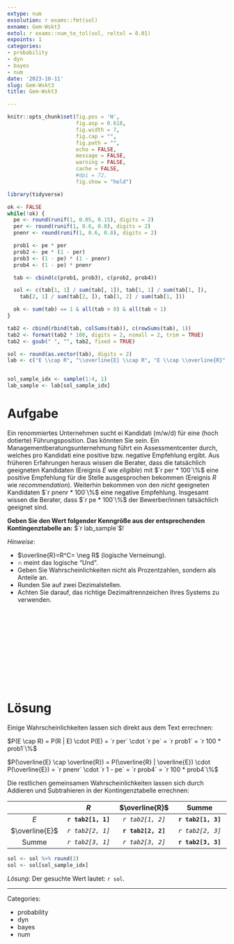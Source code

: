 ```yaml
---
extype: num
exsolution: r exams::fmt(sol)
exname: Gem-Wskt3
extol: r exams::num_to_tol(sol, reltol = 0.01)
expoints: 1
categories:
- probability
- dyn
- bayes
- num
date: '2023-10-11'
slug: Gem-Wskt3
title: Gem-Wskt3

---
```






```r
knitr::opts_chunk$set(fig.pos = 'H',
                      fig.asp = 0.618,
                      fig.width = 7,
                      fig.cap = "", 
                      fig.path = "",
                      echo = FALSE,
                      message = FALSE,
                      warning = FALSE,
                      cache = FALSE,
                      #dpi = 72,
                      fig.show = "hold")

library(tidyverse)
```









```r
ok <- FALSE
while(!ok) {
  pe <- round(runif(1, 0.05, 0.15), digits = 2)
  per <- round(runif(1, 0.6, 0.8), digits = 2)
  pnenr <- round(runif(1, 0.6, 0.8), digits = 2)

  prob1 <- pe * per
  prob2 <- pe * (1 - per)
  prob3 <- (1 - pe) * (1 - pnenr)
  prob4 <- (1 - pe) * pnenr

  tab <- cbind(c(prob1, prob3), c(prob2, prob4))

  sol <- c(tab[1, 1] / sum(tab[, 1]), tab[1, 1] / sum(tab[1, ]),
    tab[2, 1] / sum(tab[2, ]), tab[1, 2] / sum(tab[1, ]))

  ok <- sum(tab) == 1 & all(tab > 0) & all(tab < 1)
}

tab2 <- cbind(rbind(tab, colSums(tab)), c(rowSums(tab), 1))
tab2 <- format(tab2 * 100, digits = 2, nsmall = 2, trim = TRUE)
tab2 <- gsub(" ", "", tab2, fixed = TRUE)

sol <- round(as.vector(tab), digits = 2)
lab <- c("E \\cap R", "\\overline{E} \\cap R", "E \\cap \\overline{R}", "\\overline{E} \\cap \\overline{R}")


sol_sample_idx <- sample(1:4, 1)
lab_sample <- lab[sol_sample_idx]
```



# Aufgabe

Ein renommiertes Unternehmen sucht ei Kandidati (m/w/d) für eine (hoch dotierte) Führungsposition. Das könnten Sie sein.
Ein Managementberatungsunternehmung führt ein Assessmentcenter durch,
welches pro Kandidati eine positive bzw. negative Empfehlung ergibt.
Aus früheren Erfahrungen heraus wissen die Berater, 
dass die tatsächlich geeigneten Kandidaten (Ereignis $E$ wie *eligible*) mit $`r per * 100`\%$ eine positive Empfehlung für die Stelle ausgesprochen bekommen (Ereignis $R$ wie *recommendation*).
Weiterhin bekommen von den *nicht* geeigneten Kandidaten $`r pnenr * 100`\%$ eine negative Empfehlung.
Insgesamt wissen die Berater, dass $`r pe * 100`\%$ der Bewerber/innen tatsächlich geeignet sind.


**Geben Sie den Wert folgender Kenngröße aus der entsprechenden Kontingenztabelle an:** 
$`r lab_sample`$!


*Hinweise*: 

- $\overline{R}=R^C= \neg R$ (logische Verneinung).
- $\cap$ meint das logische "Und".
- Geben Sie Wahrscheinlichkeiten nicht als Prozentzahlen, sondern als Anteile an.
- Runden Sie auf zwei Dezimalstellen.
- Achten Sie darauf, das richtige Dezimaltrennzeichen Ihres Systems zu verwenden.




</br>
</br>
</br>
</br>
</br>
</br>
</br>
</br>
</br>
</br>

# Lösung

Einige Wahrscheinlichkeiten lassen sich direkt aus dem Text errechnen:



$P(E \cap R) = P(R | E) \cdot P(E) = `r per` \cdot `r pe` = `r prob1` = `r 100 * prob1`\%$



$P(\overline{E} \cap \overline{R}) =
    P(\overline{R} | \overline{E}) \cdot P(\overline{E}) = `r pnenr` \cdot `r 1 - pe` = `r prob4` = `r 100 * prob4`\%$
    
    



Die restlichen gemeinsamen Wahrscheinlichkeiten lassen sich durch Addieren und Subtrahieren in der Kontingenztabelle errechnen:



|               | $R$                | $\overline{R}$     | Summe              |
|:-------------:|:------------------:|:------------------:|:------------------:|
|$E$            | **`r tab2[1, 1]`** |  _`r tab2[1, 2]`_  | **`r tab2[1, 3]`** |
|$\overline{E}$ |  _`r tab2[2, 1]`_  | **`r tab2[2, 2]`** |  _`r tab2[2, 3]`_  |
|Summe          |  _`r tab2[3, 1]`_  |  _`r tab2[3, 2]`_  | **`r tab2[3, 3]`** |



```r
sol <- sol %>% round(2)
sol <- sol[sol_sample_idx]
```




*Lösung*: Der gesuchte Wert lautet: `r sol`.




---

Categories: 

- probability
- dyn
- bayes
- num

